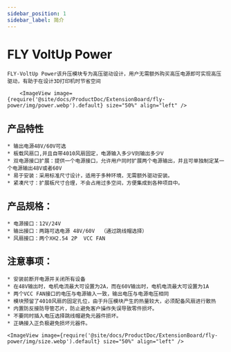 ```yaml
---
sidebar_position: 1
sidebar_label: 简介
---
```




# FLY VoltUp Power

    FLY-VoltUp Power该升压模块专为高压驱动设计，用户无需额外购买高压电源即可实现高压驱动，有助于在设计3D打印机时节省空间

        <ImageView image={require('@site/docs/ProductDoc/ExtensionBoard/fly-power/img/power.webp').default} size="50%" align="left" />


## 产品特性

    * 输出电源48V/60V可选
    * 板载风扇口,并且自带4010风扇固定，电源输入多少V则输出多少V
    * 双电源接口扩展：提供一个电源接口，允许用户同时扩展两个电源输出，并且可单独制定某一个电源输出48V或者60V
    * 易于安装：采用标准尺寸设计，适用于多种环境，无需额外驱动安装。
    * 紧凑尺寸：扩展板尺寸合理，不会占用过多空间，方便集成到各种项目中。

## 产品规格：

    * 电源接口：12V/24V
    * 输出接口：两路可选电源 48V/60V  （通过跳线帽选择）
    * 风扇接口：两个XH2.54 2P  VCC FAN


## 注意事项：

    * 安装前断开电源并关闭所有设备
    * 在48V输出时，电机电流最大可设置为2A，而在60V输出时，电机电流最大可设置为1A
    * 两个VCC FAN接口的电压与电源输入一致，输出电压与电源电压相同
    * 模块预留了4010风扇的固定孔位，由于升压模块产生的热量较大，必须配备风扇进行散热
    * 内置防反接防导管芯片，防止避免客户操作失误导致零件损坏。
    * 不要同时插入电压选择跳线帽避免元器件损坏。
    * 正确接入正负极避免损坏元器件。

    <ImageView image={require('@site/docs/ProductDoc/ExtensionBoard/fly-power/img/size.webp').default} size="50%" align="left" />
